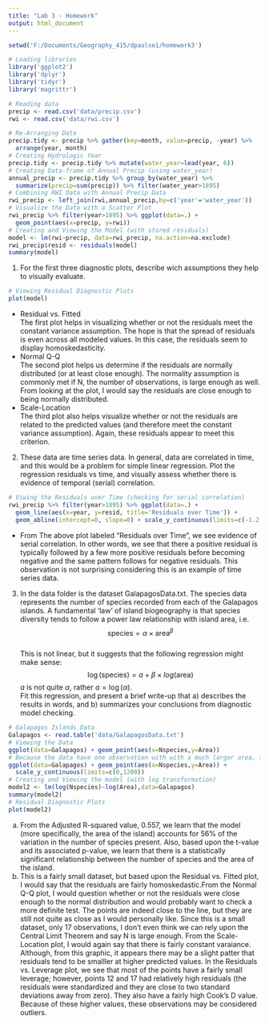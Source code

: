 ```yaml
---
title: "Lab 3 - Homework"
output: html_document
---
```


```r
setwd('F:/Documents/Geography_415/dpaulse1/homework3')

# Loading libraries
library('ggplot2')
library('dplyr')
library('tidyr')
library('magrittr')

# Reading data
precip <- read.csv('data/precip.csv')
rwi <- read.csv('data/rwi.csv')

# Re-Arranging Data
precip.tidy <- precip %>% gather(key=month, value=precip, -year) %>% 
  arrange(year, month)
# Creating Hydrologic Year
precip.tidy <- precip.tidy %>% mutate(water_year=lead(year, 6))
# Creating Data-frame of Annual Precip (using water_year)
annual_precip <- precip.tidy %>% group_by(water_year) %>%
  summarize(precip=sum(precip)) %>% filter(water_year>1895)
# Combining RWI Data with Annual Precip Data
rwi_precip <- left_join(rwi,annual_precip,by=c('year'='water_year'))
# Visualize the Data with a Scatter Plot
rwi_precip %>% filter(year>1895) %>% ggplot(data=.) + 
  geom_point(aes(x=precip, y=rwi))
# Creating and Viewing the Model (with stored residuals)
model <- lm(rwi~precip, data=rwi_precip, na.action=na.exclude)
rwi_precip$resid <- residuals(model)
summary(model)
```

1. For the first three diagnostic plots, describe wich assumptions they help to visually evaluate.

```r
# Viewing Residual Diagnostic Plots
plot(model)
```

  - Residual vs. Fitted  
The first plot helps in visualizing whether or not the residuals meet the constant variance assumption. The hope is that the spread of residuals is even across all modeled values. In this case, the residuals seem to display homoskedasticity.  
  - Normal Q-Q  
The second plot helps us determine if the residuals are normally distributed (or at least close enough). The normality assumption is commonly met if N, the number of observations, is large enough as well. From looking at the plot, I would say the residuals are close enough to being normally distributed.  
  - Scale-Location  
The third plot also helps visualize whether or not the residuals are related to the predicted values (and therefore meet the constant variance assumption). Again, these residuals appear to meet this criterion.  

  
2. These data are time series data.  In general, data are correlated in time, and this would be a problem for simple linear regression.  Plot the regression residuals vs time, and visually assess whether there is evidence of temporal (serial) correlation.

```r
# Viwing the Residuals over Time (checking for serial correlation)
rwi_precip %>% filter(year>1895) %>% ggplot(data=.) +
  geom_line(aes(x=year, y=resid, title='Residuals over Time')) +
  geom_abline(intercept=0, slope=0) + scale_y_continuous(limits=c(-1.2, 1.2))
```

  - From The above plot labeled "Residuals over Time", we see evidence of serial correlation. In other words, we see that there a positive residual is typically followed by a few more positive residuals before becoming negative and the same pattern follows for negative residuals. This observation is not surprising considering this is an example of time series data.  


3. In the data folder is the dataset GalapagosData.txt.  The species data represents the number of species recorded from each of the Galapagos islands. A fundamental 'law' of island biogeography is that species diversity tends to follow a power law relationship with island area, i.e. $$\mbox{species} = \alpha\times{\mbox{area}^\beta}$$  
This is not linear, but it suggests that the following regression might make sense: 
$$\log(\mbox{species}) = a + \beta \times log(\mbox{area})$$
$a$ is not quite $\alpha$, rather $a=\log(\alpha)$.  
Fit this regression, and present a brief write-up that a) describes the results in words, and b) summarizes your conclusions from diagnostic model checking.

```r
# Galapagos Islands Data
Galapagos <- read.table('data/GalapagosData.txt')
# Viewing the Data
ggplot(data=Galapagos) + geom_point(aes(x=Nspecies,y=Area))
# Because the data have one observation with with a much larger area, the relationship will be easier to see with smaller scales that leave out the point
ggplot(data=Galapagos) + geom_point(aes(x=Nspecies,y=Area)) +
  scale_y_continuous(limits=c(0,1200))
# Creating and Viewing the model (with log transformation)
model2 <- lm(log(Nspecies)~log(Area),data=Galapagos)
summary(model2)
# Residual Diagnostic Plots
plot(model2)
```

  a. From the Adjusted R-squared value, 0.557, we learn that the model (more specifically, the area of the island) accounts for 56% of the variation in the number of species present. Also, based upon the t-value and its associated p-value, we learn that there is a statistically significant relationship between the number of species and the area of the island.
  b. This is a fairly small dataset, but based upon the Residual vs. Fitted plot, I would say that the residuals are fairly homoskedastic.From the Normal Q-Q plot, I would question whether or not the residuals were close enough to the normal distribution and would probably want to check a more definite test. The points are indeed close to the line, but they are still not quite as close as I would personally like. Since this is a small dataset, only 17 observations, I don't even think we can rely upon the Central Limit Theorem and say N is large enough. From the Scale-Location plot, I would again say that there is fairly constant varaiance. Although, from this graphic, it appears there may be a slight patter that residuals tend to be smalller at higher predicted values. In the Residuals vs. Leverage plot, we see that most of the points have a fairly small leverage; however, points 12 and 17 had relatively high residuals (the residuals were standardized and they are close to two standard deviations away from zero). They also have a fairly high Cook's D value. Because of these higher values, these observations may be considered outliers.
